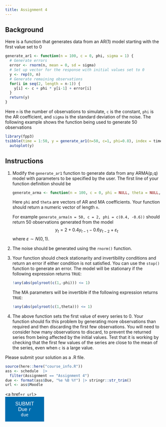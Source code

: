 ```yaml
---
title: Assignment 4
---
```


## Background

Here is a function that generates data from an AR(1) model starting with the first value set to 0

```r
generate_ar1 <- function(n = 100, c = 0, phi, sigma = 1) {
  # Generate errors
  error <- rnorm(n, mean = 0, sd = sigma)
  # Set up vector for the response with initial values set to 0
  y <- rep(0, n)
  # Generate remaining observations
  for(i in seq(2, length = n-1)) {
    y[i] <- c + phi * y[i-1] + error[i]
  }
  return(y)
}
```

Here `n` is the number of observations to simulate, `c` is the constant, `phi` is the AR coefficient, and `sigma` is the standard deviation of the noise. The following example shows the function being used to generate 50 observations

```r
library(fpp3)
tsibble(time = 1:50, y = generate_ar1(n=50, c=1, phi=0.8), index = time) |>
  autoplot(y)
```

## Instructions

<ol>
<li> Modify the `generate_ar1` function to generate data from any ARMA(p,q) model with parameters to be specified by the user. The first line of your function definition should be

  ```r
  generate_arma <- function(n = 100, c = 0, phi = NULL, theta = NULL, sigma = 1)
  ```

   Here `phi` and `theta` are vectors of AR and MA coefficients. Your function should return a numeric vector of length `n`.

   For example `generate_arma(n = 50, c = 2, phi = c(0.4, -0.6))` should return 50 observations generated from the model
   $$y_t = 2 + 0.4y_{t-1} - 0.6y_{t-2} + \varepsilon_t$$
   where $\varepsilon \sim N(0,1)$.

<li> The noise should be generated using the `rnorm()` function.

<li> Your function should check stationarity and invertibility conditions and return an error if either condition is not satisfied. You can use the `stop()` function to generate an error. The model will be stationary if the following expression returns `TRUE`:

  ```r
  !any(abs(polyroot(c(1,-phi))) <= 1)
  ```

  The MA parameters will be invertible if the following expression returns `TRUE`:

  ```r
  !any(abs(polyroot(c(1,theta))) <= 1)
  ```

<li> The above function sets the first value of every series to 0. Your function should fix this problem by generating more observations than required and then discarding the first few observations. You will need to consider how many observations to discard, to prevent the returned series from being affected by the initial values. Test that it is working by checking that the first few values of the series are close to the mean of the series, even when `c` is a large value.
</ol>

Please submit your solution as a .R file.


```r
source(here::here("course_info.R"))
ass <- schedule  |>
  filter(Assignment == "Assignment 4")
due <- format(ass$Due, "%e %B %Y") |> stringr::str_trim()
url <- ass$Moodle
```

<style>
.block {
  display: block;
  width: 25%;
  border: none;
  color: #FFF;
  background-color: #006dae;
  padding: 14px 28px;
  font-size: 16px;
  cursor: pointer;
  text-align: center;
}
</style>

<a href=`r url`><button type="button" class="block">SUBMIT<br>Due `r due`</button></a>
